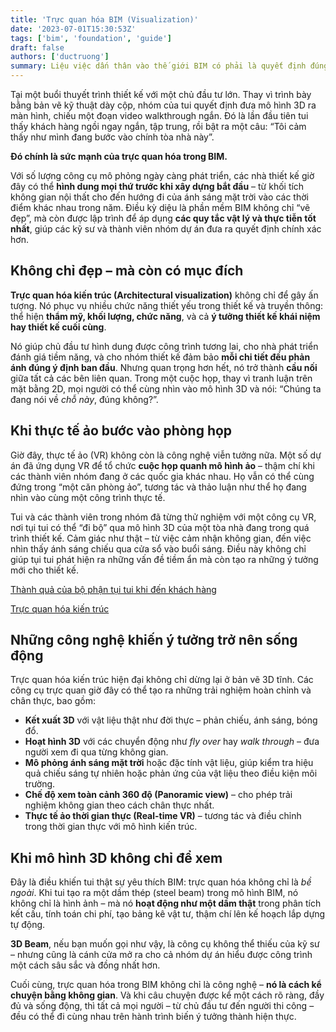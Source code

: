 ```yaml
---
title: 'Trực quan hóa BIM (Visualization)'
date: '2023-07-01T15:30:53Z'
tags: ['bim', 'foundation', 'guide']
draft: false
authors: ['ductruong']
summary: Liệu việc dấn thân vào thế giới BIM có phải là quyết định đúng đắn? Liệu chúng ta sẽ bắt đầu từ đâu? Chi phí sẽ là bao nhiêu? Và quan trọng nhất, bao giờ thì trái ngọt đầu tiên sẽ đến? Những câu hỏi này hoàn toàn chính đáng, bởi đây là một bước ngoặt lớn trong sự phát triển của doanh nghiệp bạn.
---
```


Tại một buổi thuyết trình thiết kế với một chủ đầu tư lớn. Thay vì trình bày bằng bản vẽ kỹ thuật dày cộp, nhóm của tui quyết định đưa mô hình 3D ra màn hình, chiếu một đoạn video walkthrough ngắn. Đó là lần đầu tiên tui thấy khách hàng ngồi ngay ngắn, tập trung, rồi bật ra một câu: “Tôi cảm thấy như mình đang bước vào chính tòa nhà này”.

**Đó chính là sức mạnh của trực quan hóa trong BIM.**

Với số lượng công cụ mô phỏng ngày càng phát triển, các nhà thiết kế giờ đây có thể **hình dung mọi thứ trước khi xây dựng bắt đầu** – từ khối tích không gian nội thất cho đến hướng đi của ánh sáng mặt trời vào các thời điểm khác nhau trong năm. Điều kỳ diệu là phần mềm BIM không chỉ “vẽ đẹp”, mà còn được lập trình để áp dụng **các quy tắc vật lý và thực tiễn tốt nhất**, giúp các kỹ sư và thành viên nhóm dự án đưa ra quyết định chính xác hơn.

<TOCInline toc={props.toc} exclude="" />

## Không chỉ đẹp – mà còn có mục đích

**Trực quan hóa kiến trúc (Architectural visualization)** không chỉ để gây ấn tượng. Nó phục vụ nhiều chức năng thiết yếu trong thiết kế và truyền thông: thể hiện **thẩm mỹ, khối lượng, chức năng**, và cả **ý tưởng thiết kế khái niệm hay thiết kế cuối cùng**.

Nó giúp chủ đầu tư hình dung được công trình tương lai, cho nhà phát triển đánh giá tiềm năng, và cho nhóm thiết kế đảm bảo **mỗi chi tiết đều phản ánh đúng ý định ban đầu**. Nhưng quan trọng hơn hết, nó trở thành **cầu nối** giữa tất cả các bên liên quan. Trong một cuộc họp, thay vì tranh luận trên mặt bằng 2D, mọi người có thể cùng nhìn vào mô hình 3D và nói: “Chúng ta đang nói về _chỗ này_, đúng không?”.

## Khi thực tế ảo bước vào phòng họp

Giờ đây, thực tế ảo (VR) không còn là công nghệ viễn tưởng nữa. Một số dự án đã ứng dụng VR để tổ chức **cuộc họp quanh mô hình ảo** – thậm chí khi các thành viên nhóm đang ở các quốc gia khác nhau. Họ vẫn có thể cùng đứng trong “một căn phòng ảo”, tương tác và thảo luận như thể họ đang nhìn vào cùng một công trình thực tế.

Tui và các thành viên trong nhóm đã từng thử nghiệm với một công cụ VR, nơi tụi tui có thể “đi bộ” qua mô hình 3D của một tòa nhà đang trong quá trình thiết kế. Cảm giác như thật – từ việc cảm nhận không gian, đến việc nhìn thấy ánh sáng chiếu qua cửa sổ vào buổi sáng. Điều này không chỉ giúp tụi tui phát hiện ra những vấn đề tiềm ẩn mà còn tạo ra những ý tưởng mới cho thiết kế.

[Thành quả của bộ phận tụi tui khi đến khách hàng]("https://investors.tollbrothers.com/news-and-events/press-releases/archive/27-07-2017-184555175")

[Trực quan hóa kiến trúc]("https://www.tollbrothers.com/events/kitchen360?utm_source=N%2FA&utm_medium=Direct%20Mail&utm_campaign=Direct%20Mail_CO_Prospects_CO&utm_content=CO_N%2FA_CO%20106498%20Colorado%20Kitchen%20360_106498&cmpid=DN/52876")

## Những công nghệ khiến ý tưởng trở nên sống động

Trực quan hóa kiến trúc hiện đại không chỉ dừng lại ở bản vẽ 3D tĩnh. Các công cụ trực quan giờ đây có thể tạo ra những trải nghiệm hoàn chỉnh và chân thực, bao gồm:

- **Kết xuất 3D** với vật liệu thật như đời thực – phản chiếu, ánh sáng, bóng đổ.
- **Hoạt hình 3D** với các chuyển động như _fly over_ hay _walk through_ – đưa người xem đi qua từng không gian.
- **Mô phỏng ánh sáng mặt trời** hoặc đặc tính vật liệu, giúp kiểm tra hiệu quả chiếu sáng tự nhiên hoặc phản ứng của vật liệu theo điều kiện môi trường.
- **Chế độ xem toàn cảnh 360 độ (Panoramic view)** – cho phép trải nghiệm không gian theo cách chân thực nhất.
- **Thực tế ảo thời gian thực (Real-time VR)** – tương tác và điều chỉnh trong thời gian thực với mô hình kiến trúc.

## Khi mô hình 3D không chỉ để xem

Đây là điều khiến tui thật sự yêu thích BIM: trực quan hóa không chỉ là _bề ngoài_. Khi tui tạo ra một dầm thép (steel beam) trong mô hình BIM, nó không chỉ là hình ảnh – mà nó **hoạt động như một dầm thật** trong phân tích kết cấu, tính toán chi phí, tạo bảng kê vật tư, thậm chí lên kế hoạch lắp dựng tự động.

**3D Beam**, nếu bạn muốn gọi như vậy, là công cụ không thể thiếu của kỹ sư – nhưng cũng là cánh cửa mở ra cho cả nhóm dự án hiểu được công trình một cách sâu sắc và đồng nhất hơn.

Cuối cùng, trực quan hóa trong BIM không chỉ là công nghệ – **nó là cách kể chuyện bằng không gian**. Và khi câu chuyện được kể một cách rõ ràng, đầy đủ và sống động, thì tất cả mọi người – từ chủ đầu tư đến người thi công – đều có thể đi cùng nhau trên hành trình biến ý tưởng thành hiện thực.
